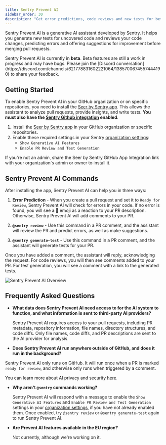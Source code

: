```yaml
---
title: Sentry Prevent AI
sidebar_order: 30
description: "Get error predictions, code reviews and new tests for better code and coverage using Sentry Prevent AI."
---
```


Sentry Prevent AI is a generative AI assistant developed by Sentry. It helps you generate new tests for uncovered code and reviews your code changes, predicting errors and offering suggestions for improvement before merging pull requests.

<Alert>
  Sentry Prevent AI is currently in <strong>beta</strong>. Beta features are
  still a work in progress and may have bugs. Please join the [Discord
  conversation](https://discord.com/channels/621778831602221064/1385700674557444190)
  to share your feedback.
</Alert>

## Getting Started

To enable Sentry Prevent AI in your GitHub organization or on specific repositories, you need to install the [Seer by Sentry app](https://github.com/apps/seer-by-sentry). This allows the assistant to analyze pull requests, provide insights, and write tests. **You must also have the [Sentry Github integration](/organization/integrations/source-code-mgmt/github/) enabled.**

1. Install the [Seer by Sentry app](https://github.com/apps/seer-by-sentry) in your GitHub organization or specific repositories.
2. Enable these required settings in your Sentry [organization settings](https://sentry.io/orgredirect/settings/:orgslug/):
   - `Show Generative AI Features`
   - `Enable PR Review and Test Generation`

If you're not an admin, share the Seer by Sentry GitHub App Integration link with your organization's admin or owner to install it.

## Sentry Prevent AI Commands

After installing the app, Sentry Prevent AI can help you in three ways:

1. **Error Prediction** - When you create a pull request and set it to `Ready for Review`, Sentry Prevent AI will check for errors in your code. If no error is found, you will see a 🎉 emoji as a reaction to your PR description. Otherwise, Sentry Prevent AI will add comments to your PR. 

2. **`@sentry review`** - Use this command in a PR comment, and the assistant will review the PR and predict errors, as well as make suggestions.

3. **`@sentry generate-test`** - Use this command in a PR comment, and the assistant will generate tests for your PR.

Once you have added a comment, the assistant will reply, acknowledging the request. For code reviews, you will then see comments added to your PR. For test generation, you will see a comment with a link to the generated tests.

![Sentry Prevent AI Overview](./img/prevent-ai-response.png)

## Frequently Asked Questions

- **What data does Sentry Prevent AI need access to for the AI system to function, and what information is sent to third-party AI providers?**

  Sentry Prevent AI requires access to your pull requests, including PR metadata, repository information, file names, directory structures, and code diffs. Only file names, code diffs, and PR descriptions are sent to the AI provider for analysis.

- **Does Sentry Prevent AI run anywhere outside of GitHub, and does it run in the background?**

Sentry Prevent AI only runs on GitHub. It will run once when a PR is marked `ready for review`, and otherwise only runs when triggered by a comment.

  You can learn more about AI privacy and security [here](/product/ai-in-sentry/ai-privacy-and-security/).

- **Why aren't `@sentry` commands working?**

  Sentry Prevent AI will respond with a message to enable the `Show Generative AI Features` and `Enable PR Review and Test Generation` settings in your [organization settings](https://sentry.io/orgredirect/settings/:orgslug/), if you have not already enabled them. Once enabled, try `@sentry review` or `@sentry generate-test` again to run Sentry Prevent AI.

- **Are Prevent AI features available in the EU region?**

  Not currently, although we're working on it.
